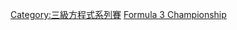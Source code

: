 {{Commons category|British Formula Three Championship}}
[[Category:三級方程式系列賽|Category:三級方程式系列賽]]
[[Category:英國賽車系列賽|Formula 3 Championship]]